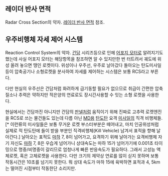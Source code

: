 == 레이더 반사 면적 ==
Radar Cross Section의 약자. [[레이더 반사 면적]] 참조.


== 우주비행체 자세 제어 시스템 ==
Reaction Control System의 약자. [[건담]] 시리즈등으로 인헤 [[어포지 모터]]로 알려지기도 했는데 사실 어포지 모터는 해당항목을 참조하면 알 수 있지만한 번 터트려서 궤도에 위성 올려 놓으면 땡인 로켓이다. 위성이나 우주선, 우주로 날아갔다 돌아오는 탄도미사일등이 압축공기나 소형로켓을 분사하여 자세를 제어하는 시스템은 보통 RCS라고 부른다. 

다만 현실의 우주선은 건담처럼 화려하게 급기동할 필요가 없으므로 취급이 간편한 압축질소나 추력은 약하지만 적은양의 연료로도 장시간사용할 수 잇는 소형 로켓을 사용한다. 

현실에서는 건담까진 아니지만 건담의 [[판넬]]처럼 움직이기 위해 진짜로 고추력 로켓엔진을 RCS로 쓰는 물건들도 있는데 다름 아닌 [[MD]]용 [[탄도탄]] 요격 [[미사일]]의 직격 비행체들.[* 이런류의 미사일들은 보통 무거운 로켓 부스터부분은 떼어내고, 마치 인공위성처럼 실제로 적 탄도탄에 들이 받을 부분인 직격비행체(Kill Vehicle) 남겨서 표적을 향해 날아간다.] 날아오는 표적도 [[마하]] 7, 8이 넘어가고, 요격하기 위해 날아가는 요격비행체 자기 자신도 [[마하]] 7, 8은 우습게 넘어가니 상대속도는 마하 15가 넘어가기에 0.001초 타이밍으로 명중/비명중이 갈리므로 엄청나게 빠른 반응속도가 필요하다. 그래서 고성능 액체로켓, 혹은 고체로켓을 사용한다. 다만 크기의 제약상 연료를 많이 싣지 못하며 보통 작동시간은 10초를 넘기지 못한다. 뭐 상대 속도가 마하 15에 육박하면 표적과 4, 5km는 떨어진 시점부터 작동한단 소리지만.




